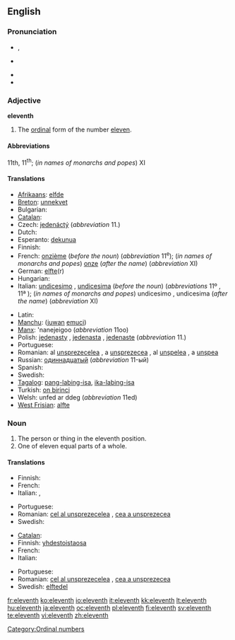 ==English==
{{ordinalbox|en|10th|11th|12th|tenth|twelfth|card=eleven}}

===Pronunciation===
* {{a|UK}} {{IPA|/ɪˈlɛv.nθ/}}, {{SAMPA|/I"lEv.nT/}}
* {{a|US}} {{IPA|/ɨˈlɛv.nθ/}}
* {{audio|en-us-eleventh.ogg|Audio (US)}}
* {{hyphenation|e|lev|enth}}

===Adjective===
'''eleventh'''

# The [[ordinal]] form of the number [[eleven]].

====Abbreviations====
11th, 11<sup>th</sup>; (''in names of monarchs and popes'') XI

====Translations====
{{trans-top|ordinal form of eleven}}
* [[Afrikaans]]: [[elfde]]
* [[Breton]]: [[unnekvet]]
* Bulgarian: {{t+|bg|единадесет|sc=Cyrl}}
* [[Catalan]]: {{t|ca|onzè|m}}
* Czech: [[jedenáctý]] (''abbreviation'' 11.)
* Dutch: {{t-|nl|elfde}}
* Esperanto: [[dekunua]]
* Finnish: {{t+|fi|yhdestoista}}
* French: [[onzième]] (''before the noun'') (''abbreviation'' 11<sup>e</sup>); (''in names of monarchs and popes'') [[onze]] (''after the name'') (''abbreviation'' XI)
* German: [[elfte]](r)
* Hungarian: {{t+|hu|tizenegyedik}}
* Italian: [[undicesimo]] {{m}}, [[undicesima]] {{f}} (''before the noun'') (''abbreviations'' 11º {{m}}, 11ª {{f}}); (''in names of monarchs and popes'') undicesimo {{m}}, undicesima {{f}} (''after the name'') (''abbreviation'' XI)
{{trans-mid}}
* Latin: {{t-|la|undecimus}}
* [[Manchu]]: ([[juwan]] [[emuci]])
* [[Manx]]: 'nanejeigoo (''abbreviation'' 11oo)
* Polish: [[jedenasty]] {{m}}, [[jedenasta]] {{f}}, [[jedenaste]] {{n}} (''abbreviation'' 11.)
* Portuguese: {{t+|pt|décimo primeiro}}
* Romanian: al [[unsprezecelea]] {{m}}, a [[unsprezecea]] {{f}}, al [[unşpelea]] {{italbrac|m, informal}}, a [[unşpea]] {{italbrac|f, informal}}
* Russian: [[одиннадцатый]] (''abbreviation'' 11-ый)
* Spanish: {{t+|es|undécimo}}
* Swedish: {{t+|sv|elfte}}
* [[Tagalog]]: [[pang-labing-isa]], [[ika-labing-isa]]
* Turkish: [[on birinci]]
* Welsh: unfed ar ddeg (''abbreviation'' 11ed)
* [[West Frisian]]: [[alfte]]
{{trans-bottom}}

===Noun===
{{en-noun}}

# The person or thing in the eleventh position.
# One of eleven equal parts of a whole.

====Translations====
{{trans-top|something in the eleventh position}}
* Finnish: {{t+|fi|yhdestoista}}
* French: {{t+|fr|onzième|m|f}}
* Italian: {{t+|it|undicesimo|m}}, {{t-|it|undicesima|f}}
{{trans-mid}}
* Portuguese: {{t+|pt|undécimo|m}}
* Romanian: [[cel al unsprezecelea]] {{m}}, [[cea a unsprezecea]] {{f}}
* Swedish: {{t+|sv|elfte}}
{{trans-bottom}}

{{trans-top|one of eleven equal parts of a whole}}
* [[Catalan]]: {{t|ca|onzè|m}}
* Finnish: [[yhdestoistaosa]]
* French: {{t+|fr|onzième|m}}
* Italian: {{t+|it|undicesimo|m}}
{{trans-mid}}
* Portuguese: {{t+|pt|undécimo|m}}
* Romanian: [[cel al unsprezecelea]] {{m}}, [[cea a unsprezecea]] {{f}}
* Swedish: [[elftedel]]
{{trans-bottom}}

[[Category:Ordinal numbers]]

[[fr:eleventh]]
[[ko:eleventh]]
[[io:eleventh]]
[[it:eleventh]]
[[kk:eleventh]]
[[lt:eleventh]]
[[hu:eleventh]]
[[ja:eleventh]]
[[oc:eleventh]]
[[pl:eleventh]]
[[fi:eleventh]]
[[sv:eleventh]]
[[te:eleventh]]
[[vi:eleventh]]
[[zh:eleventh]]